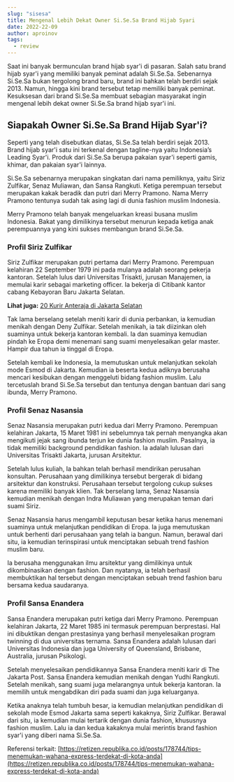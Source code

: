 ```yaml
---
slug: "sisesa"
title: Mengenal Lebih Dekat Owner Si.Se.Sa Brand Hijab Syari
date: 2022-22-09
author: aproinov
tags:
  - review
---
```


Saat ini banyak bermunculan brand hijab syar'i di pasaran. Salah satu brand hijab syar'i yang memiliki banyak peminat adalah Si.Se.Sa. Sebenarnya Si.Se.Sa bukan tergolong brand baru, brand ini bahkan telah berdiri sejak 2013. Namun, hingga kini brand tersebut tetap memiliki banyak peminat. Kesuksesan dari brand Si.Se.Sa membuat sebagian masyarakat ingin mengenal lebih dekat owner Si.Se.Sa brand hijab syar'i ini. 

## Siapakah Owner Si.Se.Sa Brand Hijab Syar'i?

Seperti yang telah disebutkan diatas, Si.Se.Sa telah berdiri sejak 2013. Brand hijab syar'i satu ini terkenal dengan tagline-nya yaitu Indonesia’s Leading Syar'i. Produk dari Si.Se.Sa berupa pakaian syar'i seperti gamis, khimar, dan pakaian syar'i lainnya. 

Si.Se.Sa sebenarnya merupakan singkatan dari nama pemiliknya, yaitu Siriz Zulfikar, Senaz Muliawan, dan Sansa Rangkuti. Ketiga perempuan tersebut merupakan kakak beradik dan putri dari Merry Pramono. Nama Merry Pramono tentunya sudah tak asing lagi di dunia fashion muslim Indonesia. 

Merry Pramono telah banyak mengeluarkan kreasi busana muslim Indonesia. Bakat yang dimilikinya tersebut menurun kepada ketiga anak perempuannya yang kini sukses membangun brand Si.Se.Sa.

### Profil Siriz Zulfikar

Siriz Zulfikar merupakan putri pertama dari Merry Pramono. Perempuan kelahiran 22 September 1979 ini pada mulanya adalah seorang pekerja kantoran. Setelah lulus dari Universitas Trisakti, jurusan Manajemen, ia memulai karir sebagai marketing officer. Ia bekerja di Citibank kantor cabang Kebayoran Baru Jakarta Selatan. 

**Lihat juga:** [20 Kurir Anteraja di Jakarta Selatan](https://news.google.com/articles/CAIiEEn5NKBiHB5_BQiMWuhiMUUqGQgEKhAIACoHCAow8MqmCzDY1b4DMP2gkAc?uo=CAUiQ2h0dHBzOi8vcGFrZXRtdS5jb20vaW5pLTIwLW91dGxldC1hbnRlcmFqYS1kaS1rb3RhLWpha2FydGEtc2VsYXRhbi_SAQA&hl=en-ID&gl=ID&ceid=ID%3Aen)

Tak lama berselang setelah meniti karir di dunia perbankan, ia kemudian menikah dengan Deny Zulfikar. Setelah menikah, ia tak diizinkan oleh suaminya untuk bekerja kantoran kembali. Ia dan suaminya kemudian pindah ke Eropa demi menemani sang suami menyelesaikan gelar master. Hampir dua tahun ia tinggal di Eropa. 

Setelah kembali ke Indonesia, Ia memutuskan untuk melanjutkan sekolah mode Esmod di Jakarta. Kemudian ia beserta kedua adiknya berusaha mencari kesibukan dengan menggeluti bidang fashion muslim. Lalu tercetuslah brand Si.Se.Sa tersebut dan tentunya dengan bantuan dari sang ibunda, Merry Pramono.

### Profil Senaz Nasansia

Senaz Nasansia merupakan putri kedua dari Merry Pramono. Perempuan kelahiran Jakarta, 15 Maret 1981 ini sebelumnya tak pernah menyangka akan mengikuti jejak sang ibunda terjun ke dunia fashion muslim. Pasalnya, ia tidak memiliki background pendidikan fashion. Ia adalah lulusan dari Universitas Trisakti Jakarta, jurusan Arsitektur. 

Setelah lulus kuliah, Ia bahkan telah berhasil mendirikan perusahan konsultan. Perusahaan yang dimilikinya tersebut bergerak di bidang arsitektur dan konstruksi. Perusahaan tersebut tergolong cukup sukses karena memiliki banyak klien. Tak berselang lama, Senaz Nasansia kemudian menikah dengan Indra Muliawan yang merupakan teman dari suami Siriz. 

Senaz Nasansia harus mengambil keputusan besar ketika harus menemani suaminya untuk melanjutkan pendidikan di Eropa. Ia juga memutuskan untuk berhenti dari perusahaan yang telah ia bangun. Namun, berawal dari situ, ia kemudian terinspirasi untuk menciptakan sebuah trend fashion muslim baru. 

Ia berusaha menggunakan ilmu arsitektur yang dimilikinya untuk dikombinasikan dengan fashion. Dan nyatanya, ia telah berhasil membuktikan hal tersebut dengan menciptakan sebuah trend fashion baru bersama kedua saudaranya.

### Profil Sansa Enandera

Sansa Enandera merupakan putri ketiga dari Merry Pramono. Perempuan kelahiran Jakarta, 22 Maret 1985 ini termasuk perempuan berprestasi. Hal ini dibuktikan dengan prestasinya yang berhasil menyelesaikan program twinning di dua universitas ternama. Sansa Enandera adalah lulusan dari Universitas Indonesia dan juga University of Queensland, Brisbane, Australia, jurusan Psikologi. 

Setelah menyelesaikan pendidikannya Sansa Enandera meniti karir di The Jakarta Post. Sansa Enandera kemudian menikah dengan Yudhi Rangkuti. Setelah menikah, sang suami juga melarangnya untuk bekerja kantoran. Ia memilih untuk mengabdikan diri pada suami dan juga keluarganya. 

Ketika anaknya telah tumbuh besar, ia kemudian melanjutkan pendidikan di sekolah mode Esmod Jakarta sama seperti kakaknya, Siriz Zulfikar. Berawal dari situ, ia kemudian mulai tertarik dengan dunia fashion, khususnya fashion muslim. Lalu ia dan kedua kakaknya mulai merintis brand fashion syar'i yang diberi nama Si.Se.Sa.

Referensi terkait: [https://retizen.republika.co.id/posts/178744/tips-menemukan-wahana-express-terdekat-di-kota-anda](https://retizen.republika.co.id/posts/178744/tips-menemukan-wahana-express-terdekat-di-kota-anda)
